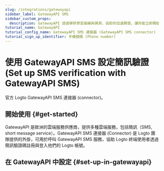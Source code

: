 ```yaml
---
slug: /integrations/gatewayapi
sidebar_label: GatewayAPI SMS
sidebar_custom_props:
  description: GatewayAPI 透過移除學習曲線與猜測，協助你加速開發，讓你能立即開始使用我們的 API 建構應用。
tutorial_name: GatewayAPI
tutorial_config_name: GatewayAPI SMS 連接器 (GatewayAPI SMS connector)
tutorial_sign_up_identifier: 手機號碼 (Phone number)
---
```




# 使用 GatewayAPI SMS 設定簡訊驗證 (Set up SMS verification with GatewayAPI SMS)

官方 Logto GatewayAPI SMS 連接器 (connector)。

<GuideTip />

## 開始使用 \{#get-started}

GatewayAPI 是歐洲的雲端服務供應商，提供多種雲端服務，包括簡訊（SMS, short message service）。GatewayAPI SMS 連接器 (Connector) 是 Logto 團隊提供的外掛，可用於呼叫 GatewayAPI SMS 服務，協助 Logto 終端使用者透過簡訊驗證碼註冊與登入他們的 Logto 帳號。

## 在 GatewayAPI 中設定 \{#set-up-in-gatewayapi}

<Integration />
